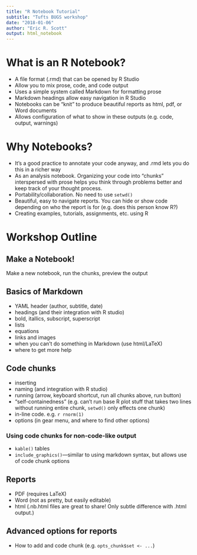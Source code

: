 ```yaml
---
title: "R Notebook Tutorial"
subtitle: "Tufts BUGS workshop"
date: "2018-01-06"
author: "Eric R. Scott"
output: html_notebook
---
```

# What is an R Notebook?
 
 - A file format (.rmd) that can be opened by R Studio
 - Allow you to mix prose, code, and code output
 - Uses a simple system called Markdown for formatting prose
 - Markdown headings allow easy navigation in R Studio
 - Notebooks can be "knit" to produce beautiful reports as html, pdf, or Word documents
 - Allows configuration of what to show in these outputs (e.g. code, output, warnings)

# Why Notebooks?

 - It's a good practice to annotate your code anyway, and .rmd lets you do this in a richer way
 - As an analysis notebook.  Organizing your code into "chunks" interspersed with prose helps you think through problems better and keep track of your thought process.
 - Portability/collaboration. No need to use `setwd()`
 - Beautiful, easy to navigate reports. You can hide or show code depending on who the report is for (e.g. does this person know R?)
 - Creating examples, tutorials, assignments, etc. using R
 
# Workshop Outline

## Make a Notebook!
Make a new notebook, run the chunks, preview the output

    
## Basics of Markdown

- YAML header (author, subtitle, date)
- headings (and their integration with R studio)
- bold, itallics, subscript, superscript
- lists
- equations
- links and images
- when you can't do something in Markdown (use html/LaTeX)
- where to get more help

## Code chunks
- inserting
- naming (and integration with R studio)
- running (arrow, keyboard shortcut, run all chunks above, run button)
- "self-containedness" (e.g. can't run base R plot stuff that takes two lines without running entire chunk, `setwd()` only effects one chunk)
- in-line code. e.g.  `r rnorm(1)`
- options (in gear menu, and where to find other options)

### Using code chunks for non-code-like output
- `kable()` tables
- `include_graphics()`---similar to using markdown syntax, but allows use of code chunk options

## Reports
- PDF (requires LaTeX)
- Word (not as pretty, but easily editable)
- html (.nb.html files are great to share! Only subtle difference with .html output.)

## Advanced options for reports
- How to add  and code chunk (e.g. `opts_chunk$set <- ...`)
   
